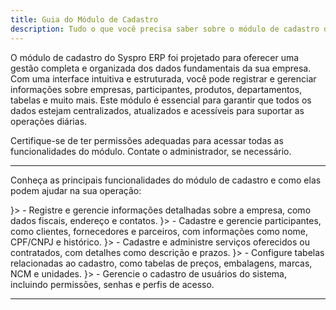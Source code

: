 ```yaml
---
title: Guia do Módulo de Cadastro
description: Tudo o que você precisa saber sobre o módulo de cadastro do Syspro ERP, incluindo acesso, funcionalidades e suporte.
---
```





O módulo de cadastro do Syspro ERP foi projetado para oferecer uma gestão completa e organizada dos dados fundamentais da sua empresa. Com uma interface intuitiva e estruturada, você pode registrar e gerenciar informações sobre empresas, participantes, produtos, departamentos, tabelas e muito mais. Este módulo é essencial para garantir que todos os dados estejam centralizados, atualizados e acessíveis para suportar as operações diárias.

<Callout type="info" title="Dica">
  Certifique-se de ter permissões adequadas para acessar todas as funcionalidades do módulo. Contate o administrador, se necessário.
</Callout>

---

Conheça as principais funcionalidades do módulo de cadastro e como elas podem ajudar na sua operação:

<Cards>
  <CustomCard title="Empresa" href="/docs/manual/cadastro/empresa" icon={<Building className="h-5 w-5" />}>
    - Registre e gerencie informações detalhadas sobre a empresa, como dados fiscais, endereço e contatos.
  </CustomCard>
  <CustomCard title="Participante" href="/docs/manual/cadastro/participante" icon={<Users className="h-5 w-5" />}>
    - Cadastre e gerencie participantes, como clientes, fornecedores e parceiros, com informações como nome, CPF/CNPJ e histórico.
  </CustomCard>
  <CustomCard title="Serviço" href="#servico" icon={<Truck className="h-5 w-5" />}>
    - Cadastre e administre serviços oferecidos ou contratados, com detalhes como descrição e prazos.
  </CustomCard>
  <CustomCard title="Tabela" href="#tabela" icon={<Table className="h-5 w-5" />}>
    - Configure tabelas relacionadas ao cadastro, como tabelas de preços, embalagens, marcas, NCM e unidades.
  </CustomCard>
  <CustomCard title="Usuário" href="/docs/manual/cadastro/usuario" icon={<User className="h-5 w-5" />}>
    - Gerencie o cadastro de usuários do sistema, incluindo permissões, senhas e perfis de acesso.
  </CustomCard>
</Cards>

---

<SuporteSection modulo="Cadastro" />